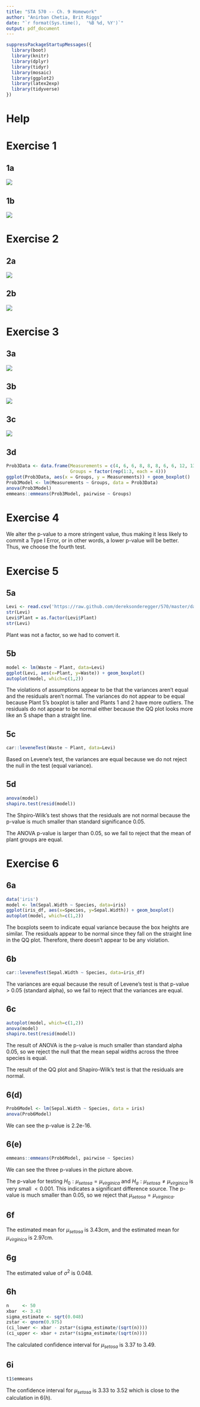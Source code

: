 ---
title: "STA 570 -- Ch. 9 Homework"
author: "Anirban Chetia, Brit Riggs"
date: "`r format(Sys.time(),  '%B %d, %Y')`"
output: pdf_document
---

```{r, message = FALSE, warning = FALSE, echo = FALSE}
suppressPackageStartupMessages({
  library(boot)
  library(knitr)
  library(dplyr)
  library(tidyr)
  library(mosaic)
  library(ggplot2)
  library(latex2exp)
  library(tidyverse)
})
```

# Help

# Exercise 1

## 1a

![](./1a.jpg)

\textbf{GOT IT}

\newpage

## 1b

![](./1b.jpg)

\textbf{GOT IT}

\newpage

# Exercise 2

## 2a

![](./2a.jpg)

\textbf{GOT IT}

\newpage

## 2b

![](./2b.jpg)

\textbf{GOT IT}

\newpage

# Exercise 3

## 3a

![](./3a.jpg)

\textbf{GOT IT}

## 3b

![](./3b.jpg)

\textbf{GOT IT}

## 3c

![](./3c.jpg)

\textbf{GOT IT}

## 3d

```{r}
Prob3Data <- data.frame(Measurements = c(4, 6, 6, 8, 8, 8, 6, 6, 12, 13, 15, 16),
                        Groups = factor(rep(1:3, each = 4)))
ggplot(Prob3Data, aes(x = Groups, y = Measurements)) + geom_boxplot()
Prob3Model <- lm(Measurements ~ Groups, data = Prob3Data)
anova(Prob3Model)
emmeans::emmeans(Prob3Model, pairwise ~ Groups)
```

# Exercise 4

We alter the p-value to a more stringent value, thus making it less likely to commit a Type I Error, or in other words, a lower p-value will be better. Thus, we choose the fourth test.

\textbf{GOT IT}


# Exercise 5

## 5a

```{r}
Levi <- read.csv('https://raw.github.com/dereksonderegger/570/master/data-raw/Levi.csv')
str(Levi)
Levi$Plant = as.factor(Levi$Plant)
str(Levi)
```

Plant was not a factor, so we had to convert it.

\textbf{GOT IT}

## 5b

```{r}
model <- lm(Waste ~ Plant, data=Levi)
ggplot(Levi, aes(x=Plant, y=Waste)) + geom_boxplot()
autoplot(model, which=c(1,2))
```

The violations of assumptions appear to be that the variances aren't equal and the residuals aren't normal. The variances do not appear to be equal because Plant 5's boxplot is taller and Plants 1 and 2 have more outliers. The residuals do not appear to be normal either because the QQ plot looks more like an S shape than a straight line.

\textbf{GOT IT}

## 5c

```{r}
car::leveneTest(Waste ~ Plant, data=Levi)
```

Based on Levene's test, the variances are equal because we do not reject the null in the test (equal variance).

\textbf{GOT IT}

## 5d

```{r}
anova(model)
shapiro.test(resid(model))
```

The Shpiro-Wilk's test shows that the residuals are not normal because the p-value is much smaller than standard significance 0.05.

The ANOVA p-value is larger than 0.05, so we fail to reject that the mean of plant groups are equal.

\textbf{GOT IT}

# Exercise 6

## 6a

```{r}
data('iris')
model <- lm(Sepal.Width ~ Species, data=iris)
ggplot(iris_df, aes(x=Species, y=Sepal.Width)) + geom_boxplot()
autoplot(model, which=c(1,2))
```

The boxplots seem to indicate equal variance because the box heights are similar. The residuals appear to be normal since they fall on the straight line in the QQ plot. Therefore, there doesn't appear to be any violation.

\textbf{GOT IT}

## 6b

```{r}
car::leveneTest(Sepal.Width ~ Species, data=iris_df)
```
The variances are equal because the result of Levene's test is that p-value > 0.05 (standard alpha), so we fail to reject that the variances are equal.

\textbf{GOT IT}

## 6c

```{r}
autoplot(model, which=c(1,2))
anova(model)
shapiro.test(resid(model))
```

The result of ANOVA is the p-value is much smaller than standard alpha 0.05, so we reject the null that the mean sepal widths across the three species is equal.

The result of the QQ plot and Shapiro-Wilk's test is that the residuals are normal.

\textbf{GOT IT}

## 6(d)

```{r}
Prob6Model <- lm(Sepal.Width ~ Species, data = iris)
anova(Prob6Model)
```

We can see the p-value is 2.2e-16.

## 6(e)

```{r}
emmeans::emmeans(Prob6Model, pairwise ~ Species)
```

We can see the three p-values in the picture above.

The p-value for testing $H_{0}: \mu_{setosa} = \mu_{virginica}$ and $H_{a}: \mu_{setosa} \neq \mu_{virginica}$ is very small $< 0.001$. This indicates a significant difference source. The p-value is much smaller than 0.05, so we reject that $\mu_{setosa} = \mu_{virginica}$.

\textbf{GOT IT}

## 6f

The estimated mean for $\mu_{setosa}$ is 3.43cm, and the estimated mean for $\mu_{virginica}$ is 2.97cm.

\textbf{GOT IT}

## 6g

The estimated value of $\sigma^{2}$ is 0.048.

\textbf{GOT IT}

## 6h

```{r}
n     <- 50
xbar  <- 3.43
sigma_estimate <- sqrt(0.048)
zstar <- qnorm(0.975)
(ci_lower <- xbar - zstar*(sigma_estimate/(sqrt(n))))
(ci_upper <- xbar + zstar*(sigma_estimate/(sqrt(n))))
```

The calculated confidence interval for $\mu_{setosa}$ is 3.37 to 3.49.

\textbf{GOT IT}

## 6i

```{r}
t1$emmeans
```

The confidence interval for $\mu_{setosa}$ is 3.33 to 3.52 which is close to the calculation in $6(h)$.

\textbf{GOT IT}

